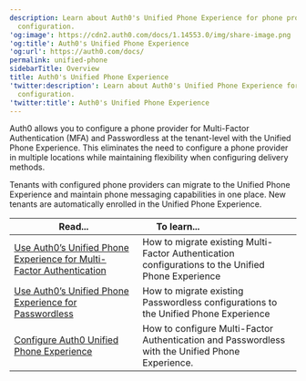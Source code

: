 ```yaml
---
description: Learn about Auth0's Unified Phone Experience for phone provider
  configuration.
'og:image': https://cdn2.auth0.com/docs/1.14553.0/img/share-image.png
'og:title': Auth0's Unified Phone Experience
'og:url': https://auth0.com/docs/
permalink: unified-phone
sidebarTitle: Overview
title: Auth0's Unified Phone Experience
'twitter:description': Learn about Auth0's Unified Phone Experience for phone provider
  configuration.
'twitter:title': Auth0's Unified Phone Experience
---
```

Auth0 allows you to configure a phone provider for <Tooltip tip="Multi-factor authentication (MFA): User authentication process that uses a factor in addition to username and password such as a code via SMS." cta="View Glossary" href="/glossary?term=Multi-Factor+Authentication">Multi-Factor Authentication</Tooltip> (MFA) and <Tooltip tip="Multi-factor authentication (MFA): User authentication process that uses a factor in addition to username and password such as a code via SMS." cta="View Glossary" href="/glossary?term=Passwordless">Passwordless</Tooltip> at the tenant-level with the Unified Phone Experience. This eliminates the need to configure a phone provider in multiple locations while maintaining flexibility when configuring delivery methods.

Tenants with configured phone providers can migrate to the Unified Phone Experience and maintain phone messaging capabilities in one place. New tenants are automatically enrolled in the Unified Phone Experience.

<table class="table"><thead>
<tr>
<th><strong>Read...</strong></th>
<th><strong>To learn...</strong>                                </th>
</tr>
</thead>
<tbody>
<tr>
<td><a href="/customize/phone-messages/unified-phone/use-auth0s-unified-phone-experience-for-multi-factor-authentication">Use Auth0’s Unified Phone Experience for Multi-Factor Authentication</a></td>
<td>How to migrate existing Multi-Factor Authentication configurations to the Unified Phone Experience</td>
</tr>
<tr>
<td><a href="/customize/phone-messages/unified-phone/unified-phone-experience-passwordless">Use Auth0’s Unified Phone Experience for Passwordless</a></td>
<td>How to migrate existing Passwordless configurations to the Unified Phone Experience</td>
</tr>
<tr>
<td><a href="/customize/phone-messages/unified-phone/configure-unified-phone">Configure Auth0 Unified Phone Experience</a></td>
<td>How to configure Multi-Factor Authentication and Passwordless with the Unified Phone Experience.</td>
</tr>
</tbody>
</table>